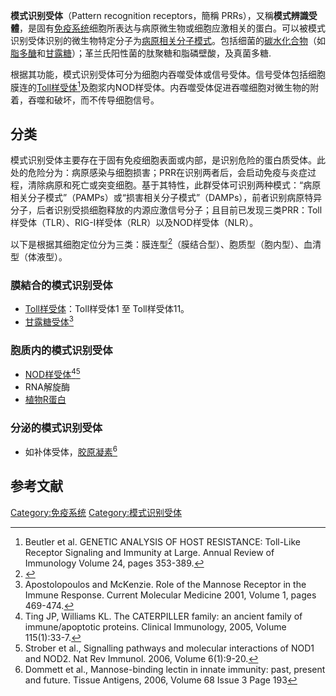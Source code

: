 {{noteTA|G1=LS}}
'''模式识别受体'''（Pattern recognition receptors，簡稱 PRRs），又稱'''模式辨識受體'''，是固有[[免疫系统|免疫系统]]细胞所表达与病原微生物或细胞应激相关的蛋白。可以被模式识别受体识别的微生物特定分子为[[病原相关分子模式|病原相关分子模式]]。包括细菌的[[碳水化合物|碳水化合物]]（如[[脂多醣|脂多醣]]和[[甘露糖|甘露糖]]）；革兰氏阳性菌的肽聚糖和脂磷壁酸，及真菌多糖. 

根据其功能，模式识别受体可分为细胞内吞噬受体或信号受体。信号受体包括细胞膜连的[[Toll样受体|Toll样受体]]<ref>Beutler et al. GENETIC ANALYSIS OF HOST RESISTANCE: Toll-Like Receptor Signaling and Immunity at Large. Annual Review of Immunology Volume 24, pages 353-389.</ref>及胞浆内NOD样受体。内吞噬受体促进吞噬细胞对微生物的附着，吞噬和破坏，而不传导细胞信号。

==分类==
模式识别受体主要存在于固有免疫细胞表面或内部，是识别危险的蛋白质受体。此处的危险分为：病原感染与细胞损害；PRR在识别两者后，会启动免疫与炎症过程，清除病原和死亡或突变细胞。基于其特性，此群受体可识别两种模式：“病原相关分子模式”（PAMPs）或“损害相关分子模式”（DAMPs），前者识别病原特异分子，后者识别受损细胞释放的内源应激信号分子；且目前已发现三类PRR：Toll样受体（TLR）、RIG-I样受体（RLR）以及NOD样受体（NLR）。

以下是根据其细胞定位分为三类：膜连型<ref>{{Cite web |url=https://terms.naer.edu.tw/search/?q=membrane-bound |title=存档副本 |access-date=2021-07-12 |archive-date=2021-07-15 |archive-url=https://web.archive.org/web/20210715021633/https://terms.naer.edu.tw/search/?q=membrane-bound |dead-url=no }}</ref>（膜结合型）、胞质型（胞内型）、血清型（体液型）。

===膜結合的模式识别受体===
*[[Toll样受体|Toll样受体]]：Toll样受体1 至 Toll样受体11。
*[[甘露糖受体|甘露糖受体]]<ref>Apostolopoulos and McKenzie. Role of the Mannose Receptor in the Immune Response. Current Molecular Medicine 2001, Volume 1, pages 469-474.</ref>

===胞质内的模式识别受体===
*[[NOD样受体|NOD样受体]]<ref>Ting JP, Williams KL. The CATERPILLER family: an ancient family of immune/apoptotic proteins. Clinical Immunology, 2005, Volume 115(1):33-7.</ref><ref>Strober et al., Signalling pathways and molecular interactions of NOD1 and NOD2. Nat Rev Immunol. 2006, Volume 6(1):9-20.</ref>
*RNA解旋酶
*[[植物R蛋白|植物R蛋白]]

===分泌的模式识别受体===
*如补体受体，[[胶原凝素|胶原凝素]]<ref>Dommett et al., Mannose-binding lectin in innate immunity: past, present and future. Tissue Antigens, 2006, Volume 68 Issue 3 Page 193</ref>

==参考文献==
<div class="references-small">
<references />
</div>
[[Category:免疫系统|Category:免疫系统]]
[[Category:模式识别受体|Category:模式识别受体]]